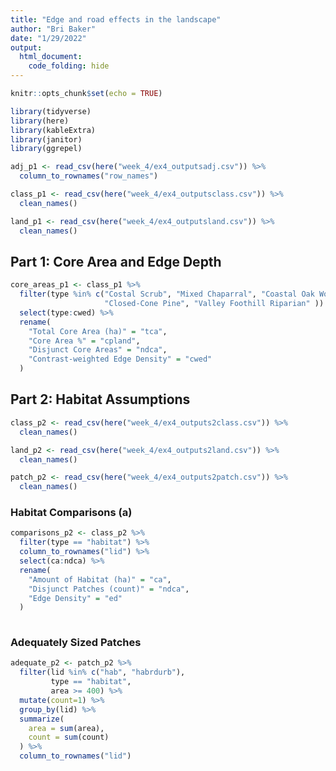 ```yaml
---
title: "Edge and road effects in the landscape"
author: "Bri Baker"
date: "1/29/2022"
output: 
  html_document:
    code_folding: hide
---
```


```r
knitr::opts_chunk$set(echo = TRUE)

library(tidyverse)
library(here)
library(kableExtra)
library(janitor)
library(ggrepel)

```

```r

adj_p1 <- read_csv(here("week_4/ex4_outputsadj.csv")) %>% 
  column_to_rownames("row_names")

class_p1 <- read_csv(here("week_4/ex4_outputsclass.csv")) %>% 
  clean_names()

land_p1 <- read_csv(here("week_4/ex4_outputsland.csv")) %>% 
  clean_names()

```

## Part 1: Core Area and Edge Depth

```r

core_areas_p1 <- class_p1 %>% 
  filter(type %in% c("Costal Scrub", "Mixed Chaparral", "Coastal Oak Woodland",
                     "Closed-Cone Pine", "Valley Foothill Riparian" )) %>% 
  select(type:cwed) %>% 
  rename(
    "Total Core Area (ha)" = "tca",
    "Core Area %" = "cpland",
    "Disjunct Core Areas" = "ndca",
    "Contrast-weighted Edge Density" = "cwed"
  )

```


## Part 2: Habitat Assumptions

```r

class_p2 <- read_csv(here("week_4/ex4_outputs2class.csv")) %>% 
  clean_names()

land_p2 <- read_csv(here("week_4/ex4_outputs2land.csv")) %>% 
  clean_names()

patch_p2 <- read_csv(here("week_4/ex4_outputs2patch.csv")) %>% 
  clean_names()

```


### Habitat Comparisons (a)

```r

comparisons_p2 <- class_p2 %>% 
  filter(type == "habitat") %>%
  column_to_rownames("lid") %>% 
  select(ca:ndca) %>% 
  rename(
    "Amount of Habitat (ha)" = "ca",
    "Disjunct Patches (count)" = "ndca",
    "Edge Density" = "ed"
  )
  

```


### Adequately Sized Patches

```r

adequate_p2 <- patch_p2 %>% 
  filter(lid %in% c("hab", "habrdurb"),
         type == "habitat",
         area >= 400) %>% 
  mutate(count=1) %>% 
  group_by(lid) %>% 
  summarize(
    area = sum(area),
    count = sum(count)
  ) %>% 
  column_to_rownames("lid") 

```



